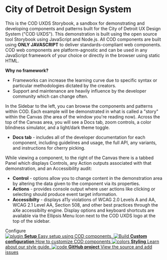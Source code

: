
<Meta title="COD UXDS/Introduction" />

<style>
  {`
    .subheading {
      --mediumdark: '#999999';
      font-weight: 900;
      font-size: 13px;
      color: #999;
      letter-spacing: 6px;
      line-height: 24px;
      text-transform: uppercase;
      margin-bottom: 12px;
      margin-top: 40px;
    }

    .link-list {
      display: grid;
      grid-template-columns: 1fr;
      grid-template-rows: 1fr 1fr;
      row-gap: 10px;
    }

    @media (min-width: 620px) {
      .link-list {
        row-gap: 20px;
        column-gap: 20px;
        grid-template-columns: 1fr 1fr;
      }
    }

    @media all and (-ms-high-contrast:none) {
    .link-list {
        display: -ms-grid;
        -ms-grid-columns: 1fr 1fr;
        -ms-grid-rows: 1fr 1fr;
      }
    }

    .link-item {
      display: block;
      padding: 20px 30px 20px 15px;
      border: 1px solid #00000010;
      border-radius: 5px;
      transition: background 150ms ease-out, border 150ms ease-out, transform 150ms ease-out;
      color: #333333;
      display: flex;
      align-items: flex-start;
    }

    .link-item:hover {
      border-color: #1EA7FD50;
      transform: translate3d(0, -3px, 0);
      box-shadow: rgba(0, 0, 0, 0.08) 0 3px 10px 0;
    }

    .link-item:active {
      border-color: #1EA7FD;
      transform: translate3d(0, 0, 0);
    }

    .link-item strong {
      font-weight: 700;
      display: block;
      margin-bottom: 2px;
    }

    .link-item img {
      height: 40px;
      width: 40px;
      margin-right: 15px;
      flex: none;
    }

    .link-item span {
      font-size: 14px;
      line-height: 20px;
    }

    .tip {
      display: inline-block;
      border-radius: 1em;
      font-size: 11px;
      line-height: 12px;
      font-weight: 700;
      background: #E7FDD8;
      color: #66BF3C;
      padding: 4px 12px;
      margin-right: 10px;
      vertical-align: top;
    }

    .tip-wrapper {
      font-size: 13px;
      line-height: 20px;
      margin-top: 40px;
      margin-bottom: 40px;
    }

    .tip-wrapper code {
      font-size: 12px;
      display: inline-block;
    }
  `}
</style>

<h1 className="text-center">City of Detroit Design System</h1>

This is the COD UXDS Storybook, a sandbox for demonstrating and developing components and patterns built for the City of Detroit UX Design System ("COD UXDS"). This demonstration is built using the open source tool Storybook using JavaScript and Node.js. All COD components are built using **ONLY JAVASCRIPT** to deliver standards-compliant web components. COD web components are platform-agnostic and can be used in any JavaScript framework of your choice or directly in the browser using static HTML.

**Why no framework?**

- Frameworks can increase the learning curve due to specific syntax or particular methodologies dictated by the creators.
- Support and maintenance are heavily influence by the developer community which can change often.

In the Sidebar to the left, you can browse the components and patterns within COD. Each example will be demonstrated in what is called a "story" within the Canvas (the area of the window you're reading now). Across the top of the Canvas area, you will see a Docs tab, zoom controls, a color blindness simulator, and a light/dark theme toggle.

- **Docs tab** - includes all of the developer documentation for each component, including guidelines and usage, the full API, any variants, and instructions for cherry picking.

While viewing a component, to the right of the Canvas there is a tabbed Panel which displays Controls, any Action outputs associated with that demonstration, and an Accessibility audit:

- **Control** - options allow you to change content in the demonstration area by altering the data given to the component via its properties.
- **Actions** - provides console output where user actions like clicking or selecting should produce event target information.
- **Accessibilty** - displays a11y violations of WCAG 2.0 Levels A and AA, WCAG 2.1 Level AA, Section 508, and other best practices through the aXe accessibilty engine.
  Display options and keyboard shortcuts are available via the Ellipsis Menu Icon next to the COD UXDS logo at the top of the sidebar.

<div className="subheading">Configure</div>

<div className="link-list">
  <a
    className="link-item"
    href="https://jedgar1mx.github.io/COD-Design-System/?path=/story/cod-uxds-setup--page"
  >
    <img src={Plugin} alt="plugin" />
    <span>
      <strong>Setup</strong>
      Easy setup using COD components.
    </span>
  </a>
  <a
    className="link-item"
    href="https://jedgar1mx.github.io/COD-Design-System/?path=/story/cod-uxds-customization--page"
  >
    <img src={StackAlt} alt="Build" />
    <span>
      <strong>Custom configuration</strong>
      How to customize COD components
    </span>
  </a>
  <a
    className="link-item"
    href="https://detroitmi.gov/departments/department-innovation-and-technology/style-guide"
    target="_blank"
  >
    <img src={Colors} alt="colors" />
    <span>
      <strong>Styling</strong>
      Learn about our style guide.
    </span>
  </a>
  <a
    className="link-item"
    href="https://github.com/jedgar1mx/COD-Design-System"
    target="_blank"
  >
    <img src={Code} alt="code" />
    <span>
      <strong>GitHub project</strong>
      View the source and add issues
    </span>
  </a>
</div>
